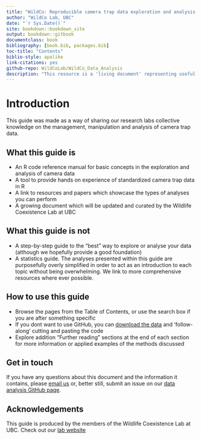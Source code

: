 ```yaml
--- 
title: "WildCo: Reproducible camera trap data exploration and analysis examples in R"
author: "WildCo Lab, UBC"
date: "`r Sys.Date()`"
site: bookdown::bookdown_site
output: bookdown::gitbook
documentclass: book
bibliography: [book.bib, packages.bib]
toc-title: "Contents"
biblio-style: apalike
link-citations: yes
github-repo: WildCoLab/WildCo_Data_Analysis
description: "This resource is a 'living document' representing useful data exploration and data analysis workflows we use within the WildCo lab, WildCAM network and (hopefully) beyond."
---
```


# Introduction

This guide was made as a way of sharing our research labs collective knowledge on the management, manipulation and analysis of camera trap data.   

## What this guide is 

- An R code reference manual for basic concepts in the exploration and analysis of camera data
- A tool to provide hands on experience of standardized camera trap data in R 
- A link to resources and papers which showcase the types of analyses you can perform
- A growing document which will be updated and curated by the Wildlife Coexistence Lab at UBC

## What this guide is not

- A step-by-step guide to the "best" way to explore or analyse your data (although we hopefully provide a good foundation)
- A statistics guide. The analyses presented within this guide are purposefully overly simplified in order to act as an introduction to each topic without being overwhelming. We link to more comprehensive resources where ever possible. 

## How to use this guide

- Browse the pages from the Table of Contents, or use the search box if you are after something specific
- If you dont want to use GitHub, you can [download the data](https://www.dropbox.com/sh/fpnsinyn1ml9x28/AAB-Y-glHHRDsiCdmQnVLx7Wa?dl=0) and 'follow-along' cutting and pasting the code
- Explore addition “Further reading” sections at the end of each section for more information or applied examples of the methods discussed

## Get in touch

If you have any questions about this document and the information it contains, please [email us](wildco.lab@gmail.com) or, better still, submit an issue on our [data analysis GitHub page](https://github.com/WildCoLab/WildCo_Data_Analysis). 

## Acknowledgements

This guide is produced by the members of the Wildlife Coexistence Lab at UBC. Check out our [lab website](https://wildlife.forestry.ubc.ca/) 
